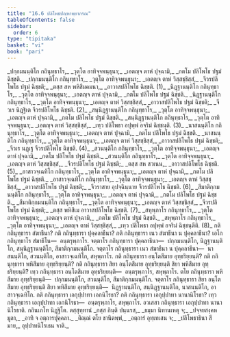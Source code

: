 ```yaml
---
title: "16.6 ปลิโพธปญฺหาพฺยากรณ"
tableOfContents: false
sidebar:
  order: 6
type: "tipitaka"
basket: "vi"
book: "pari"
---
```



<DynamicBreadcrumb />

<Division number="415" book="pari">

<Paragraph number="1917" type="verses" book="pari">
_ปกฺกมนนฺติโก กถินุทฺธาโร,_  
_วุตฺโต อาทิจฺจพนฺธุนา;_  
_เอตญฺจ ตาหํ ปุจฺฉามิ,_  
_กตโม ปลิโพโธ ปฐมํ ฉิชฺชติ._  

</Paragraph>

<Paragraph number="1918" type="verses" book="pari">
_ปกฺกมนนฺติโก กถินุทฺธาโร,_  
_วุตฺโต อาทิจฺจพนฺธุนา;_  
_เอตญฺจ ตาหํ วิสฺสชฺชิสฺสํ,_  
_จีวรปลิโพโธ ปฐมํ ฉิชฺชติ;_  
_ตสฺส สห พหิสีมคมนา,_  
_อาวาสปลิโพโธ ฉิชฺชติ. (1)_  

</Paragraph>

<Paragraph number="1919" type="verses" book="pari">
_นิฏฺฐานนฺติโก กถินุทฺธาโร,_  
_วุตฺโต อาทิจฺจพนฺธุนา;_  
_เอตญฺจ ตาหํ ปุจฺฉามิ,_  
_กตโม ปลิโพโธ ปฐมํ ฉิชฺชติ._  

</Paragraph>

<Paragraph number="1920" type="verses" book="pari">
_นิฏฺฐานนฺติโก กถินุทฺธาโร,_  
_วุตฺโต อาทิจฺจพนฺธุนา;_  
_เอตญฺจ ตาหํ วิสฺสชฺชิสฺสํ,_  
_อาวาสปลิโพโธ ปฐมํ ฉิชฺชติ;_  
_จีวเร นิฏฺฐิเต จีวรปลิโพโธ ฉิชฺชติ. (2)_  

</Paragraph>

<Paragraph number="1921" type="verses" book="pari">
_สนฺนิฏฺฐานนฺติโก กถินุทฺธาโร,_  
_วุตฺโต อาทิจฺจพนฺธุนา;_  
_เอตญฺจ ตาหํ ปุจฺฉามิ,_  
_กตโม ปลิโพโธ ปฐมํ ฉิชฺชติ._  

</Paragraph>

<Paragraph number="1922" type="verses" book="pari">
_สนฺนิฏฺฐานนฺติโก กถินุทฺธาโร,_  
_วุตฺโต อาทิจฺจพนฺธุนา;_  
_เอตญฺจ ตาหํ วิสฺสชฺชิสฺสํ,_  
_เทฺว ปลิโพธา อปุพฺพํ อจริมํ ฉิชฺชนฺติ. (3)_  

</Paragraph>

<Paragraph number="1923" type="verses" book="pari">
_นาสนนฺติโก กถินุทฺธาโร,_  
_วุตฺโต อาทิจฺจพนฺธุนา;_  
_เอตญฺจ ตาหํ ปุจฺฉามิ,_  
_กตโม ปลิโพโธ ปฐมํ ฉิชฺชติ._  

</Paragraph>

<Paragraph number="1924" type="verses" book="pari">
_นาสนนฺติโก กถินุทฺธาโร,_  
_วุตฺโต อาทิจฺจพนฺธุนา;_  
_เอตญฺจ ตาหํ วิสฺสชฺชิสฺสํ,_  
_อาวาสปลิโพโธ ปฐมํ ฉิชฺชติ;_  
_จีวเร นฏฺเฐ จีวรปลิโพโธ ฉิชฺชติ. (4)_  

</Paragraph>

<Paragraph number="1925" type="verses" book="pari">
_สวนนฺติโก กถินุทฺธาโร,_  
_วุตฺโต อาทิจฺจพนฺธุนา;_  
_เอตญฺจ ตาหํ ปุจฺฉามิ,_  
_กตโม ปลิโพโธ ปฐมํ ฉิชฺชติ._  

</Paragraph>

<Paragraph number="1926" type="verses" book="pari">
_สวนนฺติโก กถินุทฺธาโร,_  
_วุตฺโต อาทิจฺจพนฺธุนา;_  
_เอตญฺจ ตาหํ วิสฺสชฺชิสฺสํ,_  
_จีวรปลิโพโธ ปฐมํ ฉิชฺชติ;_  
_ตสฺส สห สวเนน,_  
_อาวาสปลิโพโธ ฉิชฺชติ. (5)_  

</Paragraph>

<Paragraph number="1927" type="verses" book="pari">
_อาสาวจฺเฉทิโก กถินุทฺธาโร,_  
_วุตฺโต อาทิจฺจพนฺธุนา;_  
_เอตญฺจ ตาหํ ปุจฺฉามิ,_  
_กตโม ปลิโพโธ ปฐมํ ฉิชฺชติ._  

</Paragraph>

<Paragraph number="1928" type="verses" book="pari">
_อาสาวจฺเฉทิโก กถินุทฺธาโร,_  
_วุตฺโต อาทิจฺจพนฺธุนา;_  
_เอตญฺจ ตาหํ วิสฺสชฺชิสฺสํ,_  
_อาวาสปลิโพโธ ปฐมํ ฉิชฺชติ;_  
_จีวราสาย อุปจฺฉินฺนาย จีวรปลิโพโธ ฉิชฺชติ. (6)_  

</Paragraph>

<Paragraph number="1929" type="verses" book="pari">
_สีมาติกฺกมนนฺติโก กถินุทฺธาโร,_  
_วุตฺโต อาทิจฺจพนฺธุนา;_  
_เอตญฺจ ตาหํ ปุจฺฉามิ,_  
_กตโม ปลิโพโธ ปฐมํ ฉิชฺชติ._  

</Paragraph>

<Paragraph number="1930" type="verses" book="pari">
_สีมาติกฺกมนนฺติโก กถินุทฺธาโร,_  
_วุตฺโต อาทิจฺจพนฺธุนา;_  
_เอตญฺจ ตาหํ วิสฺสชฺชิสฺสํ,_  
_จีวรปลิโพโธ ปฐมํ ฉิชฺชติ;_  
_ตสฺส พหิสีเม อาวาสปลิโพโธ ฉิชฺชติ. (7)_  

</Paragraph>

<Paragraph number="1931" type="verses" book="pari">
_สหุพฺภาโร กถินุทฺธาโร,_  
_วุตฺโต อาทิจฺจพนฺธุนา;_  
_เอตญฺจ ตาหํ ปุจฺฉามิ,_  
_กตโม ปลิโพโธ ปฐมํ ฉิชฺชติ._  

</Paragraph>

<Paragraph number="1932" type="verses" book="pari">
_สหุพฺภาโร กถินุทฺธาโร,_  
_วุตฺโต อาทิจฺจพนฺธุนา;_  
_เอตญฺจ ตาหํ วิสฺสชฺชิสฺสํ,_  
_เทฺว ปลิโพธา อปุพฺพํ อจริมํ ฉิชฺชนฺตีติ. (8)_  

</Paragraph>

</Division>
<Division number="416" book="pari">

<Paragraph number="1933" book="pari">
กติ กถินุทฺธารา สํฆาธีนา? กติ กถินุทฺธารา ปุคฺคลาธีนา? กติ กถินุทฺธารา เนว สํฆาธีนา น ปุคฺคลาธีนา? เอโก กถินุทฺธาโร สํฆาธีโน—  อนฺตรุพฺภาโร. จตฺตาโร กถินุทฺธารา ปุคฺคลาธีนา—  ปกฺกมนนฺติโก, นิฏฺฐานนฺติโก, สนฺนิฏฺฐานนฺติโก, สีมาติกฺกมนนฺติโก. จตฺตาโร กถินุทฺธารา เนว สํฆาธีนา น ปุคฺคลาธีนา—  นาสนนฺติโก, สวนนฺติโก, อาสาวจฺเฉทิโก, สหุพฺภาโร. กติ กถินุทฺธารา อนฺโตสีมาย อุทฺธริยฺยนฺติ? กติ กถินุทฺธารา พหิสีมาย อุทฺธริยฺยนฺติ? กติ กถินุทฺธารา สิยา อนฺโตสีมาย อุทฺธริยฺยนฺติ สิยา พหิสีมาย อุทฺธริยฺยนฺติ? เทฺว กถินุทฺธารา อนฺโตสีมาย อุทฺธริยฺยนฺติ—  อนฺตรุพฺภาโร, สหุพฺภาโร. ตโย กถินุทฺธารา พหิสีมาย อุทฺธริยฺยนฺติ—  ปกฺกมนนฺติโก, สวนนฺติโก, สีมาติกฺกมนนฺติโก. จตฺตาโร กถินุทฺธารา สิยา อนฺโตสีมาย อุทฺธริยฺยนฺติ สิยา พหิสีมาย อุทฺธริยฺยนฺติ—  นิฏฺฐานนฺติโก, สนฺนิฏฺฐานนฺติโก, นาสนนฺติโก, อาสาวจฺเฉทิโก.
</Paragraph>

<Paragraph number="1934" book="pari">
กติ กถินุทฺธารา เอกุปฺปาทา เอกนิโรธา? กติ กถินุทฺธารา เอกุปฺปาทา นานานิโรธา? เทฺว กถินุทฺธารา เอกุปฺปาทา เอกนิโรธา—  อนฺตรุพฺภาโร, สหุพฺภาโร. อวเสสา กถินุทฺธารา เอกุปฺปาทา นานานิโรธาติ.

</Paragraph>
</Division>

<Paragraph number="1935" type="center" book="pari">
กถินเภโท นิฏฺฐิโต.



</Paragraph>

<Paragraph number="1936" type="center" book="pari">
ตสฺสุทฺทานํ


</Paragraph>

<Paragraph number="1937" type="verses" book="pari">
_กสฺส กินฺติ ปนฺนรส,_  
_ธมฺมา นิทานเหตุ จ;_  
_ปจฺจยสงฺคหมูลา,_  
_อาทิ จ อตฺถารปุคฺคลา._  

</Paragraph>

<Paragraph number="1938" type="verses" book="pari">
_ติณฺณํ ตโย ชานิตพฺพํ,_  
_อตฺถารํ อุทฺเทเสน จ;_  
_ปลิโพธาธินา สีมาย,_  
อุปฺปาทนิโรเธน จาติ._
</Paragraph>